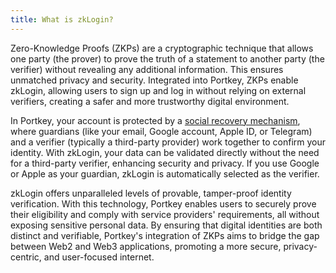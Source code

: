 ```yaml
---
title: What is zkLogin?
---
```


Zero-Knowledge Proofs (ZKPs) are a cryptographic technique that allows one party (the prover) to prove the truth of a statement to another party (the verifier) without revealing any additional information. This ensures unmatched privacy and security. Integrated into Portkey, ZKPs enable zkLogin, allowing users to sign up and log in without relying on external verifiers, creating a safer and more trustworthy digital environment.

In Portkey, your account is protected by a [social recovery mechanism](/docs/What-is-social-recovery ""), where guardians (like your email, Google account, Apple ID, or Telegram) and a verifier (typically a third-party provider) work together to confirm your identity. With zkLogin, your data can be validated directly without the need for a third-party verifier, enhancing security and privacy. If you use Google or Apple as your guardian, zkLogin is automatically selected as the verifier.

zkLogin offers unparalleled levels of provable, tamper-proof identity verification. With this technology, Portkey enables users to securely prove their eligibility and comply with service providers' requirements, all without exposing sensitive personal data. By ensuring that digital identities are both distinct and verifiable, Portkey's integration of ZKPs aims to bridge the gap between Web2 and Web3 applications, promoting a more secure, privacy-centric, and user-focused internet.
